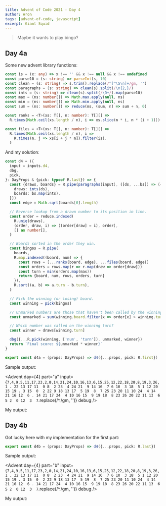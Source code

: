 ```yaml
---
title: Advent of Code 2021 - Day 4
author: Aron
tags: [advent-of-code, javascript]
excerpt: Giant Squid
---
```


> Maybe it wants to play bingo?

## Day 4a

Some new advent library functions:

```typescript
const is = (x: any) => x !== '' && x !== null && x !== undefined
const parse10 = (s: string) => parseInt(s, 10)
const clean = (s: string) => s.trim().replace(/^[^\S\n]+/gm, '')
const paragraphs = (s: string) => clean(s).split(/\n{2,}/)
const ints = (s: string) => clean(s).split(/\D+/).map(parse10)
const max = (ns: number[]) => Math.max.apply(null, ns)
const min = (ns: number[]) => Math.min.apply(null, ns)
const sum = (ns: number[]) => reduce(ns, (sum, n) => sum + n, 0)

const ranks = <T>(xs: T[], n: number): T[][] =>
  R.times(Math.ceil(xs.length / n), i => xs.slice(n * i, n * (i + 1)))

const files = <T>(xs: T[], n: number): T[][] =>
  R.times(Math.ceil(xs.length / n), i =>
    R.times(n, j => xs[i + j * n]).filter(is),
  )
```

And my solution:

```typescript
const d4 = ({
  input = inputs.d4,
  dbg,
  pick,
}: DayProps & {pick: typeof R.last}) => {
  const {draws, boards} = R.pipe(paragraphs(input), ([ds, ...bs]) => ({
    draws: ints(ds),
    boards: bs.map(ints),
  }))
  const edge = Math.sqrt(boards[0].length)

  // Reverse lookup from a drawn number to its position in line.
  const order = reduce.indexed(
    R.uniq(draws),
    (order, draw, i) => ((order[draw] = i), order),
    [] as number[],
  )

  // Boards sorted in the order they win.
  const bingos = R.pipe(
    boards,
    R.map.indexed((board, num) => {
      const rows = [...ranks(board, edge), ...files(board, edge)]
      const orders = rows.map(r => r.map(draw => order[draw]))
      const turn = min(orders.map(max))
      return {board, num, rows, orders, turn}
    }),
    R.sort((a, b) => a.turn - b.turn),
  )

  // Pick the winning (or losing) board.
  const winning = pick(bingos)

  // Unmarked numbers are those that haven't been called by the winning.turn
  const unmarked = sum(winning.board.filter(x => order[x] > winning.turn))

  // Which number was called on the winning turn?
  const winner = draws[winning.turn]

  dbg({...R.pick(winning, ['num', 'turn']), unmarked, winner})
  return `Final score: ${unmarked * winner}`
}

export const d4a = (props: DayProps) => d4({...props, pick: R.first})
```

Sample output:

<Advent day={4} part="a" input={`
7,4,9,5,11,17,23,2,0,14,21,24,10,16,13,6,15,25,12,22,18,20,8,19,3,26,1
.
22 13 17 11  0
 8  2 23  4 24
21  9 14 16  7
 6 10  3 18  5
 1 12 20 15 19
.
 3 15  0  2 22
 9 18 13 17  5
19  8  7 25 23
20 11 10 24  4
14 21 16 12  6
.
14 21 17 24  4
10 16 15  9 19
18  8 23 26 20
22 11 13  6  5
 2  0 12  3  7
`.replace(/^\./gm, '')} debug />

My output:

<Advent day={4} part="a" debug />

## Day 4b

Got lucky here with my implementation for the first part:

```typescript
export const d4b = (props: DayProps) => d4({...props, pick: R.last})
```

Sample output:

<Advent day={4} part="b" input={`
7,4,9,5,11,17,23,2,0,14,21,24,10,16,13,6,15,25,12,22,18,20,8,19,3,26,1
.
22 13 17 11  0
 8  2 23  4 24
21  9 14 16  7
 6 10  3 18  5
 1 12 20 15 19
.
 3 15  0  2 22
 9 18 13 17  5
19  8  7 25 23
20 11 10 24  4
14 21 16 12  6
.
14 21 17 24  4
10 16 15  9 19
18  8 23 26 20
22 11 13  6  5
 2  0 12  3  7
`.replace(/^\./gm, '')} debug />

My output:

<Advent day={4} part="b" debug />
